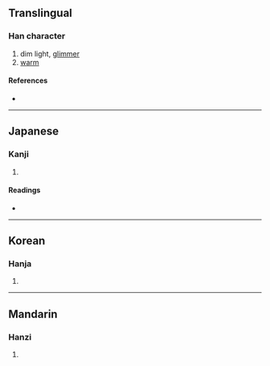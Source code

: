 {{also|熹}}
{{character info}}
==Translingual==

===Han character===
{{Han char|rn=86|rad=火|as=12|sn=16|four=|canj=FGRR|ids=⿰火喜}}

# dim light, [[glimmer]]
# [[warm]]

====References====
* {{Han ref|kx=0681.220|dkj=19381|dj=1093.150|hdz=32232.030|uh=71BA|ud=29114}}

----

==Japanese==

===Kanji===
{{ja-kanji|grade=|rs=火12}}

# {{rfdef|ja|sort=火12}}

====Readings====
* {{ja-readings|on=[[き]] (ki)|kun=[[あかるい]] (akarui), [[あぶる]] (aburu)}}

----

==Korean==

===Hanja===
{{ko-hanja|hangeul=희|eumhun=|rv=hui|mr=hŭi|y=huy}}

# {{rfdef|ko|sort=火12}}

----

==Mandarin==

===Hanzi===
{{cmn-hanzi|pin=[[xī]] ([[xi1]])|wg=hsi<sup>1</sup>}}

# {{rfdef|cmn|sort=火12}}